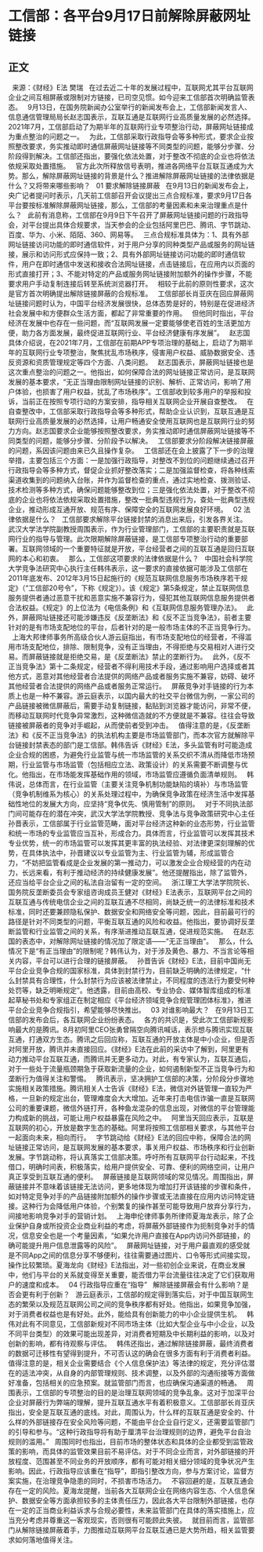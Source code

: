 # 工信部：各平台9月17日前解除屏蔽网址链接
## 正文
 
来源：《财经》E法 樊瑞
 
在过去近二十年的发展过程中，互联网尤其平台互联网企业之间互相屏蔽或限制对方链接，已司空见惯。如今迎来工信部首次明确监管表态。
 
9月13日，在国务院新闻办公室举行的新闻发布会上，工信部新闻发言人、信息通信管理局局长赵志国表示，互联互通是互联网行业高质量发展的必然选择。2021年7月，工信部启动了为期半年的互联网行业专项整治行动，屏蔽网址链接成为重点整治的问题之一。
 
为此，工信部采取行政指导会等多种形式，要求企业按照整改要求，务实推动即时通信屏蔽网址链接等不同类型的问题，能够分步骤、分阶段得到解决。工信部还指出，要强化依法处置，对于整改不彻底的企业也将依法依规采取处置措施。
 
官方此次所释放信号表明，推进各网络平台互联互通成为大势。那么，解除屏蔽网址链接的背景是什么？推进解除屏蔽网址链接的法律依据是什么？又将带来哪些影响？
 
01
要求解除链接屏蔽
 
在9月13日的新闻发布会上，央广记者提问时表示，几天前工信部召开会议提出三点合规标准，要求9月17日各平台要按标准解除屏蔽网址链接，那么，工信部的考量因素和未来治理重点是什么？
 
此前有消息称，工信部在9月9日下午召开了屏蔽网址链接问题的行政指导会，对平台提出具体合规要求，当天参会的企业包括阿里巴巴、腾讯、字节跳动、百度、华为、小米、陌陌、360、网易等。
 
三点合规标准具体为：1、具有外部网址链接访问功能的即时通信软件，对于用户分享的同种类型产品或服务的网址链接，展示和访问形式应保持一致；2、具有外部网址链接访问功能的即时通信软件，用户在即时通信中发送和接收合法网址链接，点击链接后，在应用内以页面的形式直接打开；3、不能对特定的产品或服务网址链接附加额外的操作步骤，不能要求用户手动复制连接后转至系统浏览器打开。
 
相较于此前的原则性要求，这次是官方首次明确提出解除链接屏蔽的合规标准。
 
工信部部长肖亚庆在回应屏蔽网址链接问题时认为，中国平台经济发展很快，总体态势是好的，特别是在促进经济社会发展中和方便群众生活方面，都起了非常重要的作用。
 
但他同时指出，平台经济在发展中也存在一些问题，而“互联网发展一定要能够使老百姓的生活更加方便，助力各方面发展，最终促进互联网行业、平台经济健康有序发展”。
 
赵志国具体介绍说，在2021年7月，工信部在前期APP专项治理的基础上，启动了为期半年的互联网行业专项整治，聚焦扰乱市场秩序，侵害用户权益、威胁数据安全、违反资源和资质管理规定等四个方面、八类问题。
 
赵志国表示，屏蔽网址链接也是这次重点整治的问题之一。他指出，如何保障合法的网址链接正常访问，是互联网发展的基本要求，“无正当理由限制网址链接的识别、解析、正常访问，影响了用户体验，也损害了用户权益，扰乱了市场秩序”。工信部收到较多用户的举报和投诉，当前正在按照专项行动的方案安排，指导相关互联网企业开展自查整改。
 
在自查整改中，工信部采取行政指导会等多种形式，帮助企业认识到，互联互通是互联网行业高质量发展的必然选择，让用户畅通安全使用互联网也是互联网行业的努力方向。赵志国要求企业能够按照整改要求，务实推动即时通信屏蔽网址链接等不同类型的问题，能够分步骤、分阶段予以解决。
 
工信部要求分阶段解决链接屏蔽的问题，系因该问题由来已久且操作复杂。
 
工信部还在会上披露了下一步的治理举措，主要包括三个方面：一是加强行政指导，对整改不到位的问题继续通过召开行政指导会等多种方式，督促企业抓好整改落实；二是加强监督检查，将各种线索渠道收集到的问题纳入台账，并作为监督检查的重点，通过实地检查、拨测验证、技术检测等多种方式，确保问题能够整改到位；三是强化依法处置，对于整改不彻底的企业也将依法依规采取处置措施，整改一批典型违规行为，查处一批典型违规企业，推动形成互通开放、规范有序、保障安全的互联网发展良好环境。
 
02
法律依据是什么？
 
工信部要求解除平台链接封禁的消息出来后，引发各界关注。
 
武汉大学法学院副教授周围表示，作为行业管理部门，工信部的主要职责就是互联网行业的指导与管理。此次限期解除屏蔽链接，是工信部专项整治行动的重要部署。互联网领域的一个重要特征就是开放，平台经营者之间的互联互通是回归互联网的本心和初衷。
 
那么，工信部这项要求的法律依据是什么？
 
中国社会科学院大学竞争法研究中心执行主任韩伟表示，这一要求的直接依据可能涉及工信部在2011年底发布、2012年3月15日起施行的《规范互联网信息服务市场秩序若干规定》（“工信部20号令”，下称《规定》）。该《规定》第5条规定，禁止互联网信息服务提供者通过恶意干扰和恶意实施不兼容行为，侵犯其他互联网信息服务提供者合法权益。《规定》的上位法为《电信条例》和《互联网信息服务管理办法》。
 
此外，屏蔽网址链接还可能涉嫌违反《反垄断法》和《反不正当竞争法》，前者主要针对的是有市场支配地位的平台，后者针对的是一般市场主体的不正当竞争行为。
 
上海大邦律师事务所高级合伙人游云庭指出，有市场支配地位的经营者，不得滥用市场支配地位，排除、限制竞争，没有正当理由，不得拒绝与交易相对人进行交易。而屏蔽链接就是拒绝交易，是《反垄断法》禁止的垄断行为。
 
此外，《反不正当竞争法》第十二条规定，经营者不得利用技术手段，通过影响用户选择或者其他方式，恶意对其他经营者合法提供的网络产品或者服务实施不兼容，妨碍、破坏其他经营者合法提供的网络产品或者服务正常运行。
 
屏蔽竞争对手链接的行为本质上也是一种不兼容。游云庭表示，以国内最大的社交平台微信为例，一家公司的产品链接被微信屏蔽后，需要手动复制链接，黏贴到浏览器才能访问，非常不便，而移动互联网时代竞争异常激烈，这种微信造就的不方便就是不兼容。往往会导致链接被屏蔽者的竞争对手崛起，从而使前者受到冲击。
 
值得注意的是，《反垄断法》和《反不正当竞争法》的执法机构主要是市场监管部门，而本次官方就解除平台链接封禁表态的部门是工信部。韩伟告诉《财经》E法，多头监管有时可能造成企业合规的困惑，为避免行业监管与统一市场监管的关系交织不清从而降低市场预期，行业监管与市场监管（包括相应立法、政策设计）的关系需要不断调整与优化。他指出，在市场能发挥基础作用的领域，市场监管应遵循负面清单规则。
 
韩伟说，总体而言，在行业监管（主要关注竞争机制功能缺陷的填补）与市场监管（竞争机制维系为核心）的关系处理过程中，为确保竞争政策在经济生活中发挥基础性地位的发展大方向，应坚持“竞争优先、慎用管制”的原则。
 
对于不同执法部门间可能存在的潜在冲突，武汉大学法学院教授、竞争法与竞争政策研究中心主任孙晋表示，工信部属于行业监管范畴，面对平台经济这种新的业态形势，行业监管和统一市场的专业监管应当互补，形成合力。具体而言，行业监管可以发挥其技术专业优势，统一的市场监管可以发挥其更丰富的执法经验、对法律更深刻理解的优势，在具体执法中，孙晋建议以专业监管为主、行业监管为辅，形成监管合力，“不妨把监管看成是企业发展的第一推动力，可以激发企业合规经营的内在动力，长远来看，有利于推动经济的持续健康发展”。他还提醒指出，除了监管外，还应当给平台企业之间的私法自治留有一定的空间。
 
浙江理工大学法学院院长、国务院反垄断委员会专家组咨询成员王健对《财经》E法表示，互联网平台之间的互联互通与传统电信企业之间的互联互通不尽相同，尚缺乏统一的法律标准和技术标准，同时还要兼顾隐私保护、数据安全和网络安全等问题，因此，目前最可行的路径是针对不同类型的问题，平衡互联互通的风险和收益。他指出，要协调好反垄断监管和行业监管之间的关系，有序渐进推动互联互通，促进规范实施。
 
在赵志国的表态中，对解除网址链接的情况加了限定语——“无正当理由”。
 
那么，什么情况下是“有正当理由”的限制呢？韩伟认为，对于涉及黄色、暴力、不当言论等相关内容，平台可以进行合理的链接屏蔽。
 
孙晋告诉《财经》E法，目前中国尚无平台企业竞争合规的国家标准，具体到封禁行为，目前缺乏明确的法律规定，“什么封禁具有合理性，什么封禁行为应该被法律禁止，不同程度的违法行为要受何种处罚等，缺乏明晰规定”。他透露，目前由高校、专业协会、媒体智库组成的标准起草秘书处和专家组正在制定相应《平台经济领域竞争合规管理团体标准》，推进平台企业竞争合规指引，希望能够尽快推出。
 
03
对谁影响最大？
 
在9月13日工信部的发布会后，各互联网企业纷纷表态。
 
各方的共识是，受此次工信部新规影响最大的是腾讯。8月初阿里CEO张勇曾隔空向腾讯喊话，表示想与腾讯实现互联互通，打通双方生态。腾讯之后回应称，互联互通的开放主体是中小企业，但是否对阿里开放，腾讯并未直接回应。《财经》E法在此前的采访中了解到，阿里更有动力推动平台互联互通，而腾讯并无更多动力。对此，有专家认为，互联互通后，对于一些处于流量瓶颈期急于获取新流量的企业，如何遏制新型不正当竞争行为和垄断行为值得关注和警惕。
 
腾讯表示，坚决拥护工信部的决策，分阶段分步骤地实施相关政策措施。腾讯相关人士告诉《财经》E法，微信对外链管理一直较为严格，一旦新的规定出台，管理难度会大大增加。近年来打击电信诈骗一直是互联网公司的重要课题，微信外链打开，各种鱼龙混杂的信息出现，对微信的平台管理能力构成新的挑战，可能让用户权益暴露在风险之中。
 
阿里当天回应表示，互联是互联网的初心，开放是数字生态的基础。阿里将按照工信部相关要求，与其他平台一起面向未来，相向而行。
 
字节跳动给《财经》E法的回应中称，保障合法的网址链接正常访问，是互联网发展的基本要求，事关用户权益、市场秩序和行业创新发展。字节跳动称，将认真落实工信部决策。呼吁所有互联网平台行动起来，不找借口，明确时间表，积极落实，给用户提供安全、可靠、便利的网络空间，让用户真正享受到互联互通的便利。
 
屏蔽链接是互联网领域的常见情况。周围指出，屏蔽链接并不意味着该链接无法访问，更多地体现为增加打开该链接的步骤和条件，如对特定竞争对手的产品链接附加额外的操作步骤或无法直接在应用内访问特定链接。这种行为会降低用户体验，个别繁复的操作甚至可能导致用户放弃分享行为，间接地影响竞争对手的营销计划。
 
上海申伦律师事务所律师夏海龙表示，除了企业保护自身或所投资企业商业利益的考虑，将屏蔽外部链接作为扼制竞争对手的情况，信息安全也是一个考量因素，“如果允许用户直接在App内访问外部链接，的确可能提升用户信息泄露等的风险”。
 
屏蔽网址链接，对于用户最直观的感受就是不同App之间的信息分享不够便利，往往需要通过图片、口令等形式间接实现，操作比较繁琐。夏海龙向《财经》E法指出，对一些初创企业来说，在商业发展中，他们与平台的关系就变得至关重要，能否借力平台流量往往决定了它们获取用户的速度和成本。
 
04
行政指导应重在“指导”
 
解除链接屏蔽会有什么影响？是否会更有利于创新？
 
游云庭表示，工信部的规定得到落实后，对于中国互联网生态的繁荣以及规范互联网公司之间的竞争秩序都有好处。他指出，如果竞争加强，对于消费者权益也是有好处。此外，能给具有创新能力的中小企业提供生机。
 
韩伟对此有不同意见，工信部新规对不同市场主体（比如大型企业与中小企业，以及不同平台类型）的效果可能出现差异，对消费者短期及中长期利益的影响，以及对创新的影响，都有待观察与评估。
 
韩伟还指出，通过解除链接屏蔽，最终消费者的数据可迁移性有望得到提升，不可否认这的确会在很多方面有利于消费者利益。值得注意的是，相关企业需要结合《个人信息保护法》等法律的规定，充分评估潜在的适法冲突，从自身的内部管理规则、技术调整，以及外部的沟通衔接等方面做好准备，包括相关的应急预案。就监管部门而言，也应确保沟通渠道的畅通。
 
周围表示，工信部的专项整治的目的是治理互联网领域的竞争乱象。这对于加深平台企业对屏蔽行为弊端的理解，提升互联互通水平有着积极意义。工信部部长肖亚庆指出，安全是互联互通的底线。对此，周围认为，什么样的互联互通是安全的、什么样的外部链接存在安全风险等问题，不能由平台企业自行定义，还需要监管部门的引导和参与。“这种行政指导将有助于厘清平台治理规则的边界，避免平台自治规则的滥用。”
 
周围同时也指出，目前市场的整体状态和具体的企业都受到监管政策的影响，而具体的监管效果目前不易评估。对于不同企业而言，对外部链接的开放程度、范围甚至不同业务的开放顺序，都有可能对相关细分领域的竞争状况产生影响。因此，行政指导应该重在“指导”，即指引整改方向，参与方案讨论，监督方案实施，在治理竞争隐患的同时，不损害市场活力。
 
不容回避的是，互联互通会存在一定的风险。夏海龙提醒，当前各大互联网企业在网络内容生态、个人信息保护、数据安全等方面承担较多的主体责任压力，因此各大平台限制外部链接，也存在一定的正当商业利益诉求与合规必要性，未来监管部门在具体的落实措施上，应当充分考虑并尊重这一客观现实，否则很有可能顾此失彼。
 
就目前而言，监管部门从解除链接屏蔽着手，力图推动互联网平台互联互通已是大势所趋，相关监管要求如何落地值得关注。
 

